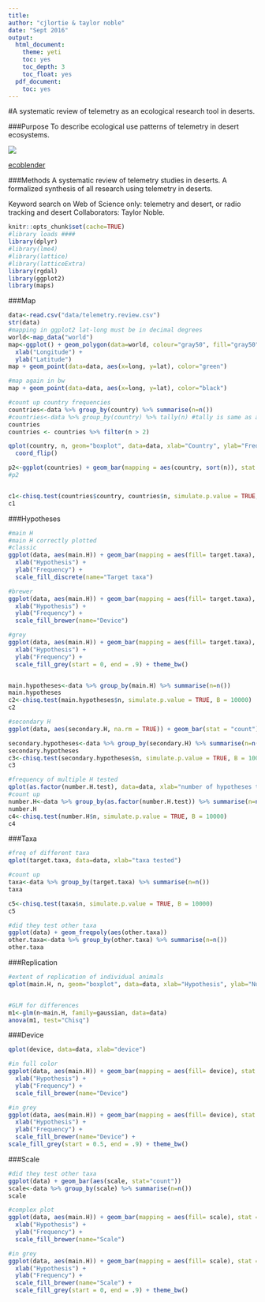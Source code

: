 ```yaml
---
title:
author: "cjlortie & taylor noble"
date: "Sept 2016"
output:
  html_document:
    theme: yeti
    toc: yes
    toc_depth: 3
    toc_float: yes
  pdf_document:
    toc: yes
---
```

#A systematic review of telemetry as an ecological research tool in deserts.

###Purpose
To describe ecological use patterns of telemetry in desert ecosystems.


![](./taylor.action.jpg)

[ecoblender](http://ecoblender.org)

###Methods
A systematic review of telemetry studies in deserts. A formalized synthesis of all research using telemetry in deserts.

Keyword search on Web of Science only: telemetry and desert, or radio tracking and desert Collaborators: Taylor Noble.

```r
knitr::opts_chunk$set(cache=TRUE)
#library loads ####
library(dplyr)
#library(lme4)
#library(lattice)
#library(latticeExtra)
library(rgdal)
library(ggplot2)
library(maps)

```

###Map
```r
data<-read.csv("data/telemetry.review.csv")
str(data)
#mapping in ggplot2 lat-long must be in decimal degrees
world<-map_data("world")
map<-ggplot() + geom_polygon(data=world, colour="gray50", fill="gray50", aes(x=long, y=lat, group=group)) + 
  xlab("Longitude") +
  ylab("Latitude")
map + geom_point(data=data, aes(x=long, y=lat), color="green")

#map again in bw
map + geom_point(data=data, aes(x=long, y=lat), color="black")

#count up country frequencies
countries<-data %>% group_by(country) %>% summarise(n=n())
#countries<-data %>% group_by(country) %>% tally(n) #tally is same as above code
countries
countries <- countries %>% filter(n > 2)

qplot(country, n, geom="boxplot", data=data, xlab="Country", ylab="Frequency") +
  coord_flip()

p2<-ggplot(countries) + geom_bar(mapping = aes(country, sort(n)), stat = "identity")
#p2


c1<-chisq.test(countries$country, countries$n, simulate.p.value = TRUE, B = 10000)
c1

```

###Hypotheses
```r
#main H
#main H correctly plotted
#classic 
ggplot(data, aes(main.H)) + geom_bar(mapping = aes(fill= target.taxa), stat = "count") + 
  xlab("Hypothesis") + 
  ylab("Frequency") +
  scale_fill_discrete(name="Target taxa")

#brewer
ggplot(data, aes(main.H)) + geom_bar(mapping = aes(fill= target.taxa), stat = "count") + 
  xlab("Hypothesis") + 
  ylab("Frequency") +
  scale_fill_brewer(name="Device")

#grey
ggplot(data, aes(main.H)) + geom_bar(mapping = aes(fill= target.taxa), stat = "count") + 
  xlab("Hypothesis") + 
  ylab("Frequency") +
  scale_fill_grey(start = 0, end = .9) + theme_bw()


main.hypotheses<-data %>% group_by(main.H) %>% summarise(n=n())
main.hypotheses
c2<-chisq.test(main.hypotheses$n, simulate.p.value = TRUE, B = 10000)
c2

#secondary H
ggplot(data, aes(secondary.H, na.rm = TRUE)) + geom_bar(stat = "count") + xlab("Secondary hypothesis") + ylab("Frequency")

secondary.hypotheses<-data %>% group_by(secondary.H) %>% summarise(n=n())
secondary.hypotheses
c3<-chisq.test(secondary.hypotheses$n, simulate.p.value = TRUE, B = 10000)
c3

#frequency of multiple H tested
qplot(as.factor(number.H.test), data=data, xlab="number of hypotheses tested")
#count up
number.H<-data %>% group_by(as.factor(number.H.test)) %>% summarise(n=n())
number.H
c4<-chisq.test(number.H$n, simulate.p.value = TRUE, B = 10000)
c4
```

###Taxa
```r
#freq of different taxa
qplot(target.taxa, data=data, xlab="taxa tested")

#count up
taxa<-data %>% group_by(target.taxa) %>% summarise(n=n())
taxa

c5<-chisq.test(taxa$n, simulate.p.value = TRUE, B = 10000)
c5

#did they test other taxa
ggplot(data) + geom_freqpoly(aes(other.taxa))
other.taxa<-data %>% group_by(other.taxa) %>% summarise(n=n())
other.taxa

```

###Replication
```r
#extent of replication of individual animals
qplot(main.H, n, geom="boxplot", data=data, xlab="Hypothesis", ylab="Number of individuals")


#GLM for differences
m1<-glm(n~main.H, family=gaussian, data=data)
anova(m1, test="Chisq")

```

###Device
```r
qplot(device, data=data, xlab="device")

#in full color
ggplot(data, aes(main.H)) + geom_bar(mapping = aes(fill= device), stat = "count") + 
  xlab("Hypothesis") + 
  ylab("Frequency") +
  scale_fill_brewer(name="Device")

#in grey
ggplot(data, aes(main.H)) + geom_bar(mapping = aes(fill= device), stat = "count") + 
  xlab("Hypothesis") + 
  ylab("Frequency") +
  scale_fill_brewer(name="Device") +
scale_fill_grey(start = 0.5, end = .9) + theme_bw()
```

###Scale
```r
#did they test other taxa
ggplot(data) + geom_bar(aes(scale, stat="count"))
scale<-data %>% group_by(scale) %>% summarise(n=n())
scale

#complex plot
ggplot(data, aes(main.H)) + geom_bar(mapping = aes(fill= scale), stat = "count") + 
  xlab("Hypothesis") + 
  ylab("Frequency") +
  scale_fill_brewer(name="Scale")

#in grey
ggplot(data, aes(main.H)) + geom_bar(mapping = aes(fill= scale), stat = "count") + 
  xlab("Hypothesis") + 
  ylab("Frequency") +
  scale_fill_brewer(name="Scale") +
  scale_fill_grey(start = 0, end = .9) + theme_bw()
```
